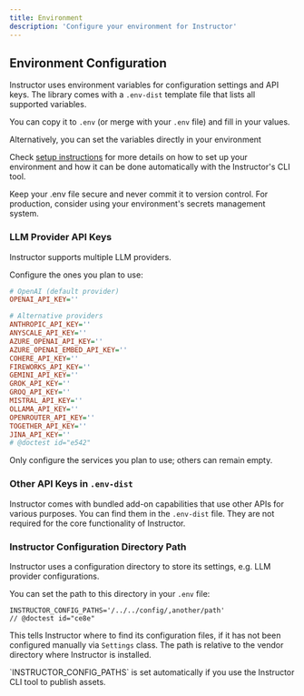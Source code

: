 ```yaml
---
title: Environment
description: 'Configure your environment for Instructor'
---
```


## Environment Configuration

Instructor uses environment variables for configuration settings and API keys. The library comes with
a `.env-dist` template file that lists all supported variables.

You can copy it to `.env` (or merge with your `.env` file) and fill in your values.

Alternatively, you can set the variables directly in your environment

Check [setup instructions](/setup) for more details on how to set up your environment and how it can
be done automatically with the Instructor's CLI tool.

<Warning>
    Keep your .env file secure and never commit it to version control.
    For production, consider using your environment's secrets management system.
</Warning>


### LLM Provider API Keys

Instructor supports multiple LLM providers.

Configure the ones you plan to use:

```ini
# OpenAI (default provider)
OPENAI_API_KEY=''

# Alternative providers
ANTHROPIC_API_KEY=''
ANYSCALE_API_KEY=''
AZURE_OPENAI_API_KEY=''
AZURE_OPENAI_EMBED_API_KEY=''
COHERE_API_KEY=''
FIREWORKS_API_KEY=''
GEMINI_API_KEY=''
GROK_API_KEY=''
GROQ_API_KEY=''
MISTRAL_API_KEY=''
OLLAMA_API_KEY=''
OPENROUTER_API_KEY=''
TOGETHER_API_KEY=''
JINA_API_KEY=''
# @doctest id="e542"
```

Only configure the services you plan to use; others can remain empty.

### Other API Keys in `.env-dist`

Instructor comes with bundled add-on capabilities that use other APIs for various purposes.
You can find them in the `.env-dist` file. They are not required for the core functionality of Instructor.


### Instructor Configuration Directory Path

Instructor uses a configuration directory to store its settings, e.g. LLM provider configurations.

You can set the path to this directory in your `.env` file:
```
INSTRUCTOR_CONFIG_PATHS='/../../config/,another/path'
// @doctest id="ce8e"
```

This tells Instructor where to find its configuration files, if it has not been configured manually
via `Settings` class. The path is relative to the vendor directory where Instructor is installed.

<Note>
    `INSTRUCTOR_CONFIG_PATHS` is set automatically if you use the Instructor CLI tool to publish assets.
</Note>